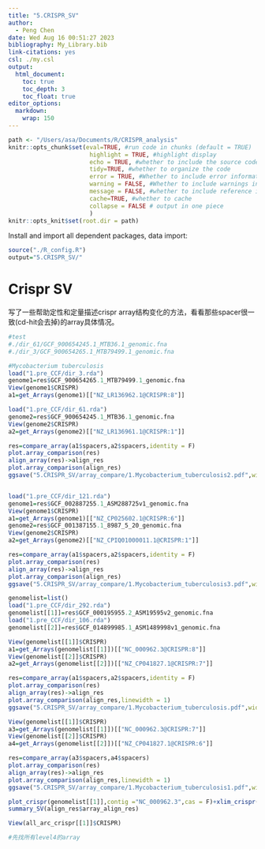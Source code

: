 ```yaml
---
title: "5.CRISPR_SV"
author:
  - Peng Chen
date: Wed Aug 16 00:51:27 2023
bibliography: My_Library.bib
link-citations: yes
csl: ./my.csl
output:
  html_document:
    toc: true
    toc_depth: 3
    toc_float: true
editor_options:
  markdown:
    wrap: 150
---
```


```r
path <- "/Users/asa/Documents/R/CRISPR_analysis"
knitr::opts_chunk$set(eval=TRUE, #run code in chunks (default = TRUE)
                       highlight = TRUE, #highlight display
                       echo = TRUE, #whether to include the source code in the output
                       tidy=TRUE, #whether to organize the code
                       error = TRUE, #Whether to include error information in the output
                       warning = FALSE, #Whether to include warnings in the output (default = TRUE)
                       message = FALSE, #whether to include reference information in the output
                       cache=TRUE, #whether to cache
                       collapse = FALSE # output in one piece
                       )
knitr::opts_knit$set(root.dir = path)
```
Install and import all dependent packages, data import:
```r
source("./R_config.R")
output="5.CRISPR_SV/"
```

# Crispr SV
写了一些帮助定性和定量描述crispr array结构变化的方法，看看那些spacer很一致(cd-hit会去掉)的array具体情况。
```r
#test
#./dir_61/GCF_900654245.1_MTB36.1_genomic.fna
#./dir_3/GCF_900654265.1_MTB79499.1_genomic.fna

#Mycobacterium tuberculosis
load("1.pre_CCF/dir_3.rda")
genome1=res$GCF_900654265.1_MTB79499.1_genomic.fna
View(genome1$CRISPR)
a1=get_Arrays(genome1)[["NZ_LR136962.1@CRISPR:8"]]

load("1.pre_CCF/dir_61.rda")
genome2=res$GCF_900654245.1_MTB36.1_genomic.fna
View(genome2$CRISPR)
a2=get_Arrays(genome2)[["NZ_LR136961.1@CRISPR:1"]]

res=compare_array(a1$spacers,a2$spacers,identity = F)
plot.array_comparison(res)
align_array(res)->align_res
plot.array_comparison(align_res)
ggsave("5.CRISPR_SV/array_compare/1.Mycobacterium_tuberculosis2.pdf",width = 8)


load("1.pre_CCF/dir_121.rda")
genome1=res$GCF_002887255.1_ASM288725v1_genomic.fna
View(genome1$CRISPR)
a1=get_Arrays(genome1)[["NZ_CP025602.1@CRISPR:6"]]
genome2=res$GCF_001387155.1_8987_5_20_genomic.fna
View(genome2$CRISPR)
a2=get_Arrays(genome2)[["NZ_CPIQ01000011.1@CRISPR:1"]]

res=compare_array(a1$spacers,a2$spacers,identity = F)
plot.array_comparison(res)
align_array(res)->align_res
plot.array_comparison(align_res)
ggsave("5.CRISPR_SV/array_compare/1.Mycobacterium_tuberculosis3.pdf",width = 8)

```


```r
genomelist=list()
load("1.pre_CCF/dir_292.rda")
genomelist[[1]]=res$GCF_000195955.2_ASM19595v2_genomic.fna
load("1.pre_CCF/dir_106.rda")
genomelist[[2]]=res$GCF_014899985.1_ASM1489998v1_genomic.fna

View(genomelist[[1]]$CRISPR)
a1=get_Arrays(genomelist[[1]])[["NC_000962.3@CRISPR:8"]]
View(genomelist[[2]]$CRISPR)
a2=get_Arrays(genomelist[[2]])[["NZ_CP041827.1@CRISPR:7"]]

res=compare_array(a1$spacers,a2$spacers,identity = F)
plot.array_comparison(res)
align_array(res)->align_res
plot.array_comparison(align_res,linewidth = 1)
ggsave("5.CRISPR_SV/array_compare/1.Mycobacterium_tuberculosis.pdf",width = 10)

View(genomelist[[1]]$CRISPR)
a3=get_Arrays(genomelist[[1]])[["NC_000962.3@CRISPR:7"]]
View(genomelist[[2]]$CRISPR)
a4=get_Arrays(genomelist[[2]])[["NZ_CP041827.1@CRISPR:6"]]

res=compare_array(a3$spacers,a4$spacers)
plot.array_comparison(res)
align_array(res)->align_res
plot.array_comparison(align_res,linewidth = 1)
ggsave("5.CRISPR_SV/array_compare/1.Mycobacterium_tuberculosis1.pdf",width = 10)

plot_crispr(genomelist[[1]],contig ="NC_000962.3",cas = F)+xlim_crispr(3119185,3123576)
summary_SV(align_res$array_align_res)
```


```r
View(all_arc_crispr[[1]]$CRISPR)

#先找所有level4的array


```

